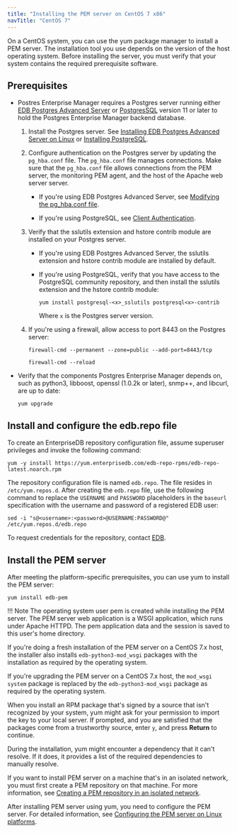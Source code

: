 ```yaml
---
title: "Installing the PEM server on CentOS 7 x86"
navTitle: "CentOS 7"
---
```


On a CentOS system, you can use the yum package manager to install a PEM server. The installation tool you use depends on the version of the host operating system. Before installing the server, you must verify that your system contains the required prerequisite software.

## Prerequisites

- Postres Enterprise Manager requires a Postgres server running either [EDB Postgres Advanced Server](/epas/latest) or [PostgresSQL](/supported-open-source/postgresql/) version 11 or later to hold the Postgres Enterprise Manager backend database. 
  
  1. Install the Postgres server. See [Installing EDB Postgres Advanced Server on Linux](/epas/latest/epas_inst_linux) or [Installing PostgreSQL](/supported-open-source/postgresql/installer/).
  
  2. Configure authentication on the Postgres server by updating the `pg_hba.conf` file. The `pg_hba.conf` file manages connections. Make sure that the `pg_hba.conf` file allows connections from the PEM server, the monitoring PEM agent, and the host of the Apache web server server.
  
     - If you're using EDB Postgres Advanced Server, see [Modifying the pg_hba.conf file](/pem/latest/managing_database_server/#modifying-the-pg_hbaconf-file).

     - If you're using PostgreSQL, see [Client Authentication](https://www.postgresql.org/docs/current/auth-pg-hba-conf.html).

  3.  Verify that the sslutils extension and hstore contrib module are installed on your Postgres server.

      -   If you're using EDB Postgres Advanced Server, the sslutils extension and hstore contrib module are installed by default.

      -   If you're using PostgreSQL, verify that you have access to the PostgreSQL community repository, and then install the sslutils extension and the hstore contrib module: 

          ```shell
          yum install postgresql-<x>_sslutils postgresql<x>-contrib
          ```

          Where `x` is the Postgres server version.

   4.  If you're using a firewall, allow access to port 8443 on the Postgres server:

       ```shell
       firewall-cmd --permanent --zone=public --add-port=8443/tcp
     
       firewall-cmd --reload
       ```

-  Verify that the components Postgres Enterprise Manager depends on, such as python3, libboost, openssl (1.0.2k or later), snmp++, and libcurl, are up to date: 

   ```shell
   yum upgrade
   ```

## Install and configure the edb.repo file

To create an EnterpriseDB repository configuration file, assume superuser privileges and invoke the following command:

```shell
yum -y install https://yum.enterprisedb.com/edb-repo-rpms/edb-repo-latest.noarch.rpm
```

The repository configuration file is named `edb.repo`. The file resides in `/etc/yum.repos.d`. After creating the `edb.repo` file, use the following command to replace the `USERNAME` and `PASSWORD` placeholders in the `baseurl` specification with the username and password of a registered EDB user:

```shell
sed -i "s@<username>:<password>@USERNAME:PASSWORD@" /etc/yum.repos.d/edb.repo
```

To request credentials for the repository, contact [EDB](https://www.enterprisedb.com/repository-access-request).

## Install the PEM server

After meeting the platform-specific prerequisites, you can use yum to install the PEM server:

```shell
yum install edb-pem
```

!!! Note
    The operating system user pem is created while installing the PEM server. The PEM server web application is a WSGI application, which runs under Apache HTTPD. The pem application data and the session is saved to this user's home directory.

If you're doing a fresh installation of the PEM server on a CentOS 7.x host, the installer also installs `edb-python3-mod_wsgi` packages with the installation as required by the operating system.

If you're upgrading the PEM server on a CentOS 7.x host, the `mod_wsgi system` package is replaced by the `edb-python3-mod_wsgi` package as required by the operating system.

When you install an RPM package that's signed by a source that isn't recognized by your system, yum might ask for your permission to import the key to your local server. If prompted, and you are satisfied that the packages come from a trustworthy source, enter `y`, and press **Return** to continue.

During the installation, yum might encounter a dependency that it can't resolve. If it does, it provides a list of the required dependencies to manually resolve.

If you want to install PEM server on a machine that's in an isolated network, you must first create a PEM repository on that machine. For more information, see [Creating a PEM repository in an isolated network](../../creating_pem_repository_in_isolated_network/).

After installing PEM server using yum, you need to configure the PEM server. For detailed information, see [Configuring the PEM server on Linux platforms](../../configuring_the_pem_server_on_linux/).
